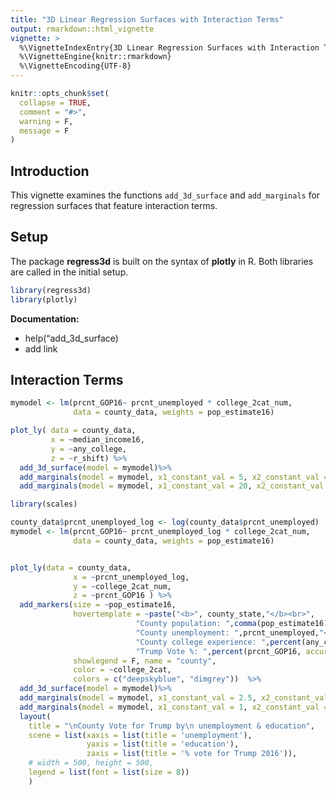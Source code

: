 ```yaml
---
title: "3D Linear Regression Surfaces with Interaction Terms"
output: rmarkdown::html_vignette
vignette: >
  %\VignetteIndexEntry{3D Linear Regression Surfaces with Interaction Terms}
  %\VignetteEngine{knitr::rmarkdown}
  %\VignetteEncoding{UTF-8}
---
```


```r
knitr::opts_chunk$set(
  collapse = TRUE,
  comment = "#>", 
  warning = F,
  message = F
)
```


## Introduction
This vignette examines the functions `add_3d_surface` and `add_marginals` for regression surfaces that feature interaction terms.

## Setup 

The package __regress3d__ is built on the syntax of __plotly__ in R. Both libraries are called in the initial setup.  

```r
library(regress3d)
library(plotly)
```


**Documentation:**

* help("add_3d_surface)
* add link

## Interaction Terms
```r

mymodel <- lm(prcnt_GOP16~ prcnt_unemployed * college_2cat_num, 
              data = county_data, weights = pop_estimate16)

plot_ly( data = county_data,
         x = ~median_income16,
         y = ~any_college,
         z = ~r_shift) %>%
  add_3d_surface(model = mymodel)%>%
  add_marginals(model = mymodel, x1_constant_val = 5, x2_constant_val =0)%>%
  add_marginals(model = mymodel, x1_constant_val = 20, x2_constant_val =1)
```



```r
library(scales)

county_data$prcnt_unemployed_log <- log(county_data$prcnt_unemployed)
mymodel <- lm(prcnt_GOP16~ prcnt_unemployed_log * college_2cat_num, 
              data = county_data, weights = pop_estimate16)


plot_ly(data = county_data, 
              x = ~prcnt_unemployed_log,
              y = ~college_2cat_num,
              z = ~prcnt_GOP16 ) %>%
  add_markers(size = ~pop_estimate16,
              hovertemplate = ~paste("<b>", county_state,"</b><br>",
                            "County population: ",comma(pop_estimate16),"<br><br>",
                            "County unemployment: ",prcnt_unemployed,"<br>",
                            "County college experience: ",percent(any_college, accuracy = 0.1, scale = 1),"<br>",
                            "Trump Vote %: ",percent(prcnt_GOP16, accuracy = 0.01, scale = 1),"<br>"),
              showlegend = F, name = "county",
              color = ~college_2cat,
              colors = c("deepskyblue", "dimgrey"))  %>%
  add_3d_surface(model = mymodel)%>%
  add_marginals(model = mymodel, x1_constant_val = 2.5, x2_constant_val =0)%>%
  add_marginals(model = mymodel, x1_constant_val = 1, x2_constant_val =1) %>%
  layout( 
    title = "\nCounty Vote for Trump by\n unemployment & education",
    scene = list(xaxis = list(title = 'unemployment'),
                 yaxis = list(title = 'education'),
                 zaxis = list(title = '% vote for Trump 2016')),
    # width = 500, height = 500,
    legend = list(font = list(size = 8))
    )
```

